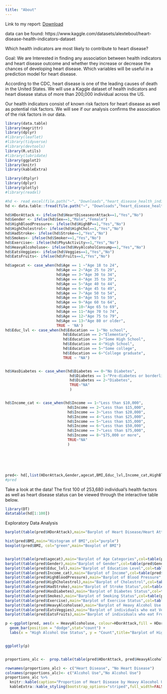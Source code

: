 ```yaml
---
title: "About"
---
```


Link to my report: [Download](https://github.com/jaysondelao/PM566Final/raw/main/docs/submitfin.pdf)

data can be found: https://www.kaggle.com/datasets/alexteboul/heart-disease-health-indicators-dataset

Which health indicators are most likely to contribute to heart disease?

Goal: We are Interested in finding any association between health indicators and heart disease outcome and whether they increase or decrease the chances of developing heart disease. Which variables will be useful in a prediction model for heart disease.

According to the CDC, heart disease is one of the leading causes of death in the United States. We will use a Kaggle dataset of health indicators and heart disease status of more than 200,000 individual across the US.

Our health indicators consist of known risk factors for heart disease as well as potential risk factors. We will see if our analysis confirms the association of the risk factors in our data.

```r

library(data.table)
library(magrittr)
library(dplyr)
#library(leaflet)
#library(tidyverse)
#library(devtools)
library(R.utils)
#library(lubridate)
library(ggplot2)
library(knitr)
library(kableExtra)

library(dtplyr)
library(dplyr)
library(plotly)
#library(readxl)
```

```r

#hd <- read_excel(file.path("~", "Downloads","heart_disease_health_indicators_BRFSS2015.xlsx"))
hd <- data.table::fread(file.path("~", "Downloads","heart_disease_health_indicators_BRFSS2015.csv"))

hd$HDorAttack <- ifelse(hd$HeartDiseaseorAttack==1,"Yes","No")
hd$Gender <- ifelse(hd$Sex==1,"Male","Female")
hd$HighBloodPressure<- ifelse(hd$HighBP==1,"Yes","No")
hd$HighCholestrol<- ifelse(hd$HighChol==1,"Yes","No")
hd$HadStroke<- ifelse(hd$Stroke==1,"Yes","No")
hd$Smokes<- ifelse(hd$Smoker==1,"Yes","No")
hd$Exercise<- ifelse(hd$PhysActivity==1,"Yes","No")
hd$HeavyAlcoholuse<- ifelse(hd$HvyAlcoholConsump==1,"Yes","No")
hd$EatsVeggies<- ifelse(hd$Veggies==1,"Yes","No")
hd$EatsFruits<- ifelse(hd$Fruits==1,"Yes","No")

hd$agecat <- case_when(hd$Age == 1 ~"Age 18 to 24",
                       hd$Age == 2~"Age 25 to 29",
                       hd$Age == 3~"Age 30 to 34",
                       hd$Age == 4~"Age 35 to 39",
                       hd$Age == 5~"Age 40 to 44",
                       hd$Age == 6~"Age 45 to 49",
                       hd$Age == 7~"Age 50 to 54",
                       hd$Age == 8~"Age 55 to 59",
                       hd$Age == 9~"Age 60 to 64",
                       hd$Age == 10~"Age 65 to 69",
                       hd$Age == 11~"Age 70 to 74",
                       hd$Age == 12~"Age 75 to 79",
                       hd$Age == 13~"Age 80 or older",
                       TRUE ~ 'NA')
hd$Educ_lvl <- case_when(hd$Education == 1~"No school",
                          hd$Education == 2~"Elementary",
                          hd$Education == 3~"Some High School",
                          hd$Education == 4~"High School",
                          hd$Education == 5~"Some college",
                          hd$Education == 6~"College graduate",
                          TRUE ~ "NA")


hd$HasDiabetes <- case_when(hd$Diabetes == 0~"No Diabetes",
                             hd$Diabetes == 1~"Pre-diabetes or borderline diabetes",
                             hd$Diabetes == 2~"Diabetes",
                             TRUE~"NA"
                             )


hd$Income_cat <- case_when(hd$Income == 1~"Less than $10,000",
                            hd$Income == 2~"Less than $15,000",
                            hd$Income == 3~"Less than $20,000",
                            hd$Income == 4~"Less than $25,000",
                            hd$Income == 5~"Less than $35,000",
                            hd$Income == 6~"Less than $50,000",
                            hd$Income == 7~"Less than $75,000",
                            hd$Income == 8~"$75,000 or more",
                            TRUE~"NA"
                            )






pred<- hd[,list(HDorAttack,Gender,agecat,BMI,Educ_lvl,Income_cat,HighBloodPressure,HighCholestrol,HadStroke,HasDiabetes,Smokes,Exercise,HeavyAlcoholuse,EatsVeggies,EatsFruits)]
#pred


```

Take a look at the data! The first 100 of 253,680 individual's health factors as well as heart disease status can be viewed through the interactive table below.

```r
library(DT)
datatable(hd[1:100])

```

Exploratory Data Analysis

```r

barplot(table(pred$HDorAttack),main="Barplot of Heart Disease/Heart Attack",col=table(pred$HDorAttack))

hist(pred$BMI,main="Histogram of BMI",col="purple")
boxplot(pred$BMI, col="green",main="Boxplot of BMI")


barplot(table(pred$agecat),main="Barplot of Age Categories",col=table(pred$agecat))
barplot(table(pred$Gender),main="Barplot of Gender",col=table(pred$Gender))
barplot(table(pred$Educ_lvl),main="Barplot of Education Level",col=table(pred$Educ_lvl))
barplot(table(pred$Income_cat),main="Barplot of Income",col=table(pred$Income_cat))
barplot(table(pred$HighBloodPressure),main="Barplot of Blood Pressure",col=table(pred$HighBloodPressure))
barplot(table(pred$HighCholestrol),main="Barplot of Cholestrol",col=table(pred$HighCholestrol))
barplot(table(pred$HadStroke),main="Barplot of Stroke Status",col=table(pred$HadStroke))
barplot(table(pred$HasDiabetes),main="Barplot of Diabetes Status",col=table(pred$HasDiabetes))
barplot(table(pred$Smokes),main="Barplot of Smoking Status",col=table(pred$Smokes))
barplot(table(pred$Exercise),main="Barplot of Exercise Status",col=table(pred$Exercise))
barplot(table(pred$HeavyAlcoholuse),main="Barplot of Heavy Alcohol Use Status",col=table(pred$HeavyAlcoholuse))
barplot(table(pred$EatsVeggies),main="Barplot of individuals who eat Vegetables",col=table(pred$EatsVeggies))
barplot(table(pred$EatsFruits),main="Barplot of individuals who eat Fruits",col=table(pred$EatsFruits))

```

```r

p <-ggplot(pred, aes(x = HeavyAlcoholuse, colour=HDorAttack,fill = HDorAttack)) +
  geom_bar(position = "dodge",stat="count") +
  labs(x = "High Alcohol Use Status", y = "Count",title="Barplot of High Alcohol use Status by Heart Disease status") 


ggplotly(p)


proportions_alc <-  prop.table(table(pred$HDorAttack, pred$HeavyAlcoholuse), margin = 2)

rownames(proportions_alc) <- c("Heart Disease", "No Heart Disease")
colnames(proportions_alc)<- c("Alcohol Use","No Alcohol Use")
proportions_alc %>%
  knitr::kable(caption="Proportion of Heart Disease by Heavy Alocohol Use") %>%
  kableExtra::kable_styling(bootstrap_options="striped",full_width=FALSE)
```

```r

```
